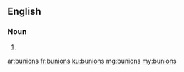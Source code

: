 ==English==

===Noun===
{{head|en}}
# {{plural of|bunion}}

[[ar:bunions]]
[[fr:bunions]]
[[ku:bunions]]
[[mg:bunions]]
[[my:bunions]]